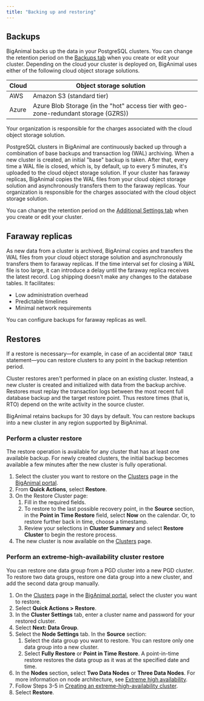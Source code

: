```yaml
---
title: "Backing up and restoring"
---
```


## Backups 

BigAnimal backs up the data in your PostgreSQL clusters. You can change the retention period on the [Backups tab](../getting_started/creating_a_cluster/#additional-settings-tab) when you create or edit your cluster. Depending on the cloud your cluster is deployed on, BigAnimal uses either of the following cloud object storage solutions.

| Cloud | Object storage solution                                                        |   |
|----------------------------|--------------------------------------------------------------------------------------|---|
| AWS                      | Amazon S3  (standard tier)                                                                          |   |
| Azure                        | Azure Blob Storage (in the "hot" access tier with geo-zone-redundant storage (GZRS)) |   |

Your organization is responsible for the charges associated with the cloud object storage solution.

PostgreSQL clusters in BigAnimal are continuously backed up through a combination of base backups and transaction log (WAL) archiving. When a new cluster is created, an initial "base" backup is taken. After that, every time a WAL file is closed, which is, by default, up to every 5 minutes, it's uploaded to the cloud object storage solution. If your cluster has faraway replicas, BigAnimal copies the WAL files from your cloud object storage solution and asynchronously transfers them to the faraway replicas. Your organization is responsible for the charges associated with the cloud object storage solution.

 You can change the retention period on the [Additional Settings tab](../getting_started/creating_a_cluster/#additional-settings-tab) when you create or edit your cluster. 


## Faraway replicas

As new data from a cluster is archived, BigAnimal copies and transfers the WAL files from your cloud object storage solution and asynchronously transfers them to faraway replicas. If the time interval set for closing a WAL file is too large, it can introduce a delay until the faraway replica receives the latest record. Log shipping doesn't make any changes to the database tables. It facilitates:

- Low administration overhead
- Predictable timelines
- Minimal network requirements 

You can configure backups for faraway replicas as well.

## Restores

If a restore is necessary&mdash;for example, in case of an accidental `DROP TABLE` statement&mdash;you can restore clusters to any point in the backup retention period.

Cluster restores aren't performed in place on an existing cluster. Instead, a new cluster is created and initialized with data from the backup archive. Restores must replay the transaction logs between the most recent full database backup and the target restore point. Thus restore times (that is, RTO) depend on the write activity in the source cluster.

BigAnimal retains backups for 30 days by default. You can restore backups into a new cluster in any region supported by BigAnimal.

### Perform a cluster restore

The restore operation is available for any cluster that has at least one available backup. For newly created clusters, the initial backup becomes available a few minutes after the new cluster is fully operational.

1.  Select the cluster you want to restore on the [Clusters](https://portal.biganimal.com/clusters) page in the [BigAnimal portal](https://portal.biganimal.com). 
2.  From **Quick Actions**, select **Restore**.
3.  On the Restore Cluster page: 
    1.  Fill in the required fields.
    2.  To restore to the last possible recovery point, in the **Source** section, in the **Point in Time Restore** field, select **Now** on the calendar. Or, to restore further back in time, choose a timestamp. 
    3.  Review your selections in **Cluster Summary** and select **Restore Cluster** to begin the restore process.  
4.  The new cluster is now available on the [Clusters](https://portal.biganimal.com/clusters) page.

### Perform an extreme-high-availability cluster restore

You can restore one data group from a PGD cluster into a new PGD cluster. To restore two data groups, restore one data group into a new cluster, and add the second data group manually.  

1.  On the [Clusters](https://portal.biganimal.com/clusters) page in the [BigAnimal portal](https://portal.biganimal.com), select the cluster you want to restore.
1.  Select **Quick Actions > Restore**.
1. In the **Cluster Settings** tab, enter a cluster name and password for your restored cluster. 
1. Select **Next: Data Group**. 
1. Select the **Node Settings** tab. In the **Source** section: 
   1. Select the data group you want to restore. You can restore only one data group into a new cluster.
   1. Select **Fully Restore** or **Point in Time Restore**. A point-in-time restore restores the data group as it was at the specified date and time. 
1. In the **Nodes** section, select **Two Data Nodes** or **Three Data Nodes**. For more information on node architecture, see [Extreme high availability](/biganimal/latest/overview/02_high_availability/#extreme-high-availability-preview).
1. Follow Steps 3-5 in [Creating an extreme-high-availability cluster](../getting_started/creating_a_cluster/creating_an_eha_cluster/). 
1. Select **Restore**.
